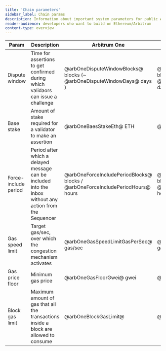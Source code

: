 ```yaml
---
title: 'Chain parameters'
sidebar_label: Chain params
description: Information about important system parameters for public Arbitrum chains
reader-audience: developers who want to build on Ethereum/Arbitrum
content-type: overview
---
```


| Param                | Description                                                                                               | Arbitrum One                                                                    | Nova                                                                        | Arb Goerli                                                                      | Arb Sepolia                                                                       |
| -------------------- | --------------------------------------------------------------------------------------------------------- | ------------------------------------------------------------------------------- | --------------------------------------------------------------------------- | ------------------------------------------------------------------------------- | --------------------------------------------------------------------------------- |
| Dispute window       | Time for assertions to get confirmed during which validaors can issue a challenge                         | @arbOneDisputeWindowBlocks@ blocks (~ @arbOneDisputeWindowDays@ days )          | @novaDisputeWindowBlocks@ blocks (~ @novaDisputeWindowDays@ days)           | @goerliDisputeWindowBlocks@ blocks (~ @goerliDisputeWindowMinutes@ minutes)     | @sepoliaDisputeWindowBlocks@ blocks (~ @sepoliaDisputeWindowMinutes@ minutes)     |
| Base stake           | Amount of stake required for a validator to make an assertion                                             | @arbOneBaesStakeEth@ ETH                                                        | @novaBaesStakeEth@ ETH                                                      | @goerliBaesStakeEth@ Goerli ETH                                                 | @sepoliaBaesStakeEth@ Sepolia ETH                                                 |
| Force-include period | Period after which a delayed message can be included into the inbox without any action from the Sequencer | @arbOneForceIncludePeriodBlocks@ blocks / @arbOneForceIncludePeriodHours@ hours | @novaForceIncludePeriodBlocks@ blocks / @novaForceIncludePeriodHours@ hours | @goerliForceIncludePeriodBlocks@ blocks / @goerliForceIncludePeriodHours@ hours | @sepoliaForceIncludePeriodBlocks@ blocks / @sepoliaForceIncludePeriodHours@ hours |
| Gas speed limit      | Target gas/sec, over which the congestion mechanism activates                                             | @arbOneGasSpeedLimitGasPerSec@ gas/sec                                          | @novaGasSpeedLimitGasPerSec@ gas/sec                                        | @goerliGasSpeedLimitGasPerSec@ gas/sec                                          | @sepoliaGasSpeedLimitGasPerSec@ gas/sec                                           |
| Gas price floor      | Minimum gas price                                                                                         | @arbOneGasFloorGwei@ gwei                                                       | @novaGasFloorGwei@ gwei                                                     | @goerliGasFloorGwei@ gwei                                                       | @sepoliaGasFloorGwei@ gwei                                                        |
| Block gas limit      | Maximum amount of gas that all the transactions inside a block are allowed to consume                     | @arbOneBlockGasLimit@                                                           | @novaBlockGasLimit@                                                         | @goerliBlockGasLimit@                                                           | @sepoliaBlockGasLimit@                                                            |
